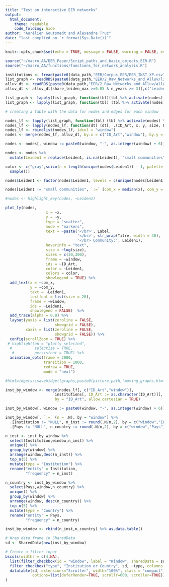 ```yaml
---
title: "Test on interactive EER networks"
output: 
  html_document:
    theme: readable
    code_folding: hide
author: "Aurélien Goutsmedt and Alexandre Truc"
date: "last complied on `r format(Sys.Date())`"
---
```


```r
knitr::opts_chunk$set(echo = TRUE, message = FALSE, warning = FALSE, eval = TRUE)
```

```r
source("~/macro_AA/EER_Paper/Script_paths_and_basic_objects_EER.R")
source("~/macro_AA/functions/functions_for_network_analysis.R")

institutions <- fread(paste0(data_path,"EER/Corpus_EER/EER_INST_XP.csv", quote="")) %>% data.table
list_graph <- readRDS(paste0(data_path,"EER/2_Raw_Networks_and_Alluv/list_networks.rds"))
alluv_dt <- readRDS(paste0(data_path,"EER/2_Raw_Networks_and_Alluv/alluv_dt.rds"))
alluv_dt <- alluv_dt[share_leiden_max >=0.05 & n_years >= 3][,c("Leiden1","Window","Id")]
```

```r

list_graph <- lapply(list_graph, function(tbl)(tbl %>% activate(nodes) %>% mutate(size = replace(size, size == 0, 1))))
list_graph <- lapply(list_graph, function(tbl) (tbl %>% activate(nodes) %>% mutate(x = rescale(x, to = c(0,1000)), y = rescale(y, to = c(0,1000)))))

# creating a table with the data for nodes and edges for each window

nodes_lf <- lapply(list_graph, function(tbl) (tbl %>% activate(nodes) %>% as.data.table()))
nodes_lf <- lapply(nodes_lf, function(dt) (dt[, .(ID_Art, x, y, size, Label, Titre, Nom_ISI)]))
nodes_lf <- rbindlist(nodes_lf, idcol = "window")
nodes <- merge(nodes_lf, alluv_dt, by.x = c("ID_Art","window"), by.y = c("Id","Window"), all.x = TRUE) 

nodes <- nodes[, window := paste0(window, "-", as.integer(window) + 6)][order(ID_Art, window)]

nodes <- nodes %>% 
  mutate(Leiden1 = replace(Leiden1, is.na(Leiden1), "small communities"))

color <- c("gray",scico(n = length(unique(nodes$Leiden1)) - 1, palette = "roma") %>% 
  sample())

nodes$Leiden1 <- factor(nodes$Leiden1, levels = c(unique(nodes[Leiden1 == "small communities"]$Leiden1), unique(nodes[Leiden1 != "small communities"]$Leiden1)))

nodes[Leiden1 != "small communities", `:=` (com_x = median(x), com_y = median(y)), by = c("Leiden1","window")]

#nodes <- highlight_key(nodes, ~Leiden1)
```

```r
plot_ly(nodes, 
                  x = ~x, 
                  y = ~y,
                  type = "scatter",
                  mode = "markers",
                  text = ~paste('</br>', Label,
                                '</br>', str_wrap(Titre, width = 30),
                                '</br> Community:', Leiden1),
                  hoverinfo = "text",
                  size = ~log(size),
                  sizes = c(30,300),
                  frame = ~window,
                  ids = ~ID_Art,
                  color = ~Leiden1,
                  colors = color,
                  showlegend = TRUE) %>% 
  add_text(x = ~com_x,
           y = ~com_y,
           text = ~Leiden1,
           textfont = list(size = 20),
           frame = ~window,
           ids = ~Leiden1,
           showlegend = FALSE)  %>% 
  add_trace(alpha = 0.8) %>% 
  layout(yaxis = list(zeroline = FALSE,
                      showgrid = FALSE),
         xaxis = list(zeroline = FALSE,
                      showgrid = FALSE)) %>% 
  config(scrollZoom = TRUE) %>% 
 # highlight(on = "plotly_selected", 
  #          selectize = TRUE, 
   #         persistent = TRUE) %>% 
  animation_opts(frame = 2000,
                 transition = 1000,
                 redraw = TRUE,
                 mode = "next") 

#htmlwidgets::saveWidget(graphs,paste0(picture_path,"moving_graphs.html"), selfcontained = FALSE)
```


```r
inst_by_window <- merge(nodes_lf[, c("ID_Art","window")],
                      institutions[, ID_Art := as.character(ID_Art)][, c("ID_Art","Institution","Pays","Ordre")], 
                      by = "ID_Art", allow.cartesian = TRUE)

inst_by_window[, window := paste0(window, "-", as.integer(window) + 6)]

inst_by_window[, `:=` (n = .N), by = "window"] %>% 
  .[Institution != "NULL", n_inst := round(.N/n,2), by = c("window","Institution")] %>% 
  .[Pays != "NULL", n_country := round(.N/n,2), by = c("window","Pays")] 

n_inst <- inst_by_window %>% 
  select(Institution,window,n_inst) %>% 
  unique() %>% 
  group_by(window) %>% 
  arrange(window,desc(n_inst)) %>% 
  top_n(5) %>% 
  mutate(type = "Institution") %>% 
  rename("entity" = Institution,
         "frequency" = n_inst)

n_country <- inst_by_window %>% 
  select(Pays,window,n_country) %>% 
  unique() %>% 
  group_by(window) %>% 
  arrange(window, desc(n_country)) %>% 
  top_n(5) %>% 
  mutate(type = "Country") %>% 
  rename("entity" = Pays,
         "frequency" = n_country)

inst_by_window <- rbind(n_inst,n_country) %>% as.data.table()

# Wrap data frame in SharedData
sd <- SharedData$new(inst_by_window)

# Create a filter input
bscols(widths = c(4,NA),
  list(filter_checkbox(id = "window", label = "Window", sharedData = sd, group = ~window, columns = 2),
  filter_checkbox("type", "Institution or Country", sd, ~type, columns = 2)),
  datatable(sd, extensions="Scroller", width="100%", class = "compact",
            options=list(deferRender=TRUE, scrollY=600, scroller=TRUE))
)

```

